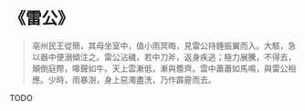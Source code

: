 # 《雷公》

> 亳州民王從簡，其母坐室中，值小雨冥晦，見雷公持錘振翼而入。大駭，急以器中便溺傾注之。雷公沾穢，若中刀斧，返身疾逃；極力展騰，不得去，顛倒庭際，嗥聲如牛。天上雲漸低，漸與簷齊。雲中蕭蕭如馬鳴，與雷公相應。少時，雨暴澍，身上惡濁盡洗，乃作霹靂而去。

TODO
